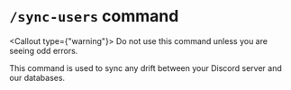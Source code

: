 
<br/>

# `/sync-users` command

<Callout type={"warning"}>
    Do not use this command unless you are seeing odd errors.
</Callout>

This command is used to sync any drift between your Discord server and our databases.